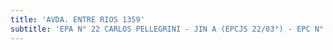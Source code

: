 ```yaml
---
title: 'AVDA. ENTRE RIOS 1359'
subtitle: 'EPA N° 22 CARLOS PELLEGRINI - JIN A (EPCJS 22/03°) - EPC N° 22 CARLOS PELLEGRINI - CENS N° 44 - JIN A (EPCJC 21/03°) - EPC N° 21 CARLOS PELLEGRINI - Sup Primaria DE03 A - Centro de Terminalidad a Distancia[sede] - Sup Adultos Region I A - Bib.del Docente Dist.3 Carlos Pellegrini'
---
```


#
